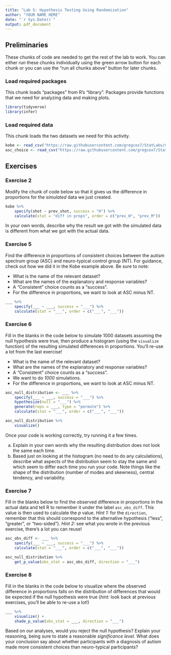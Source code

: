 ```yaml
---
title: "Lab 5: Hypothesis Testing Using Randomization"
author: "YOUR NAME HERE"
date: "`r Sys.Date()`"
output: pdf_document
---
```


## Preliminaries

These chunks of code are needed to get the rest of the lab to work.  You can either run these chunks individually using the green arrow button for each chunk or you can use the "run all chunks above" button for later chunks.

### Load required packages

This chunk loads "packages" from R's "library".  Packages provide functions that we need for analyzing data and making plots.

```r
library(tidyverse)
library(infer)
```

### Load required data

This chunk loads the two datasets we need for this activity.

```r
kobe <- read_csv("https://raw.githubusercontent.com/gregcox7/StatLabs/main/data/kobe.csv")
asc_choice <- read_csv("https://raw.githubusercontent.com/gregcox7/StatLabs/main/data/asc_choice_job.csv")
```

## Exercises



### Exercise 2

Modify the chunk of code below so that it gives us the difference in proportions for the *simulated* data we just created.

```r
kobe %>%
    specify(shot ~ prev_shot, success = "H") %>%
    calculate(stat = "diff in props", order = c("prev_H", "prev_M"))
```

In your own words, describe why the result we got with the simulated data is different from what we got with the actual data.

### Exercise 5

Find the difference in proportions of consistent choices between the autism spectrum group (ASC) and neuro-typical control group (NT).  For guidance, check out how we did it in the Kobe example above.  Be sure to note:

* What is the name of the relevant dataset?
* What are the names of the explanatory and response variables?
* A "Consistent" choice counts as a "success".
* For the difference in proportions, we want to look at ASC minus NT.

```r
___ %>%
    specify(___ ~ ___, success = "___") %>%
    calculate(stat = "___", order = c("___", "___"))
```

### Exercise 6

Fill in the blanks in the code below to simulate 1000 datasets assuming the null hypothesis were true, then produce a histogram (using the `visualize` function) of the resulting simulated differences in proportions.  You'll re-use a lot from the last exercise!

* What is the name of the relevant dataset?
* What are the names of the explanatory and response variables?
* A "Consistent" choice counts as a "success".
* We want to do *1000* simulations.
* For the difference in proportions, we want to look at ASC minus NT.

```r
asc_null_distribution <- ___ %>%
    specify(___ ~ ___, success = "___") %>%
    hypothesize(null = "___") %>%
    generate(reps = ___, type = "permute") %>%
    calculate(stat = "___", order = c("___", "___"))

asc_null_distribution %>%
    visualize()
```

Once your code is working correctly, try running it a few times.

a. Explain in your own words why the resulting distribution does not look the same each time.
b. Based just on looking at the histogram (no need to do any calculations), describe what aspects of the distribution seem to stay the same and which seem to differ each time you run your code.  Note things like the shape of the distribution (number of modes and skewness), central tendency, and variability.

### Exercise 7

Fill in the blanks below to find the observed difference in proportions in the actual data and tell R to remember it under the label `asc_obs_diff`.  This value is then used to calculate the $p$ value.  *Hint 1:* for the `direction`, remember that this should correspond to the alternative hypothesis ("less", "greater", or "two-sided").  *Hint 2:* see what you wrote in the previous exercise, there's a lot you can reuse!

```r
asc_obs_diff <- ___ %>%
    specify(___ ~ ___, success = "___") %>%
    calculate(stat = "___", order = c("___", "___"))

asc_null_distribution %>%
    get_p_value(obs_stat = asc_obs_diff, direction = "___")
```

### Exercise 8

Fill in the blanks in the code below to visualize where the observed difference in proportions falls on the distribution of differences that would be expected if the null hypothesis were true (*hint:* look back at previous exercises, you'll be able to re-use a lot!)

```r
___ %>%
    visualize() +
    shade_p_value(obs_stat = ___, direction = "___")
```

Based on our analyses, would you reject the null hypothesis?  Explain your reasoning, being sure to state a reasonable *significance level*.  What does your conclusion say about whether participants with a diagnosis of autism made more consistent choices than neuro-typical participants?